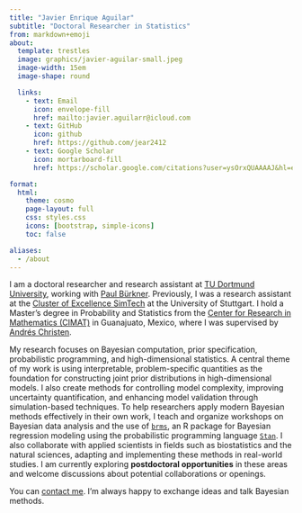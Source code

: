 ```yaml
---
title: "Javier Enrique Aguilar"
subtitle: "Doctoral Researcher in Statistics"
from: markdown+emoji
about:
  template: trestles
  image: graphics/javier-aguilar-small.jpeg
  image-width: 15em
  image-shape: round

  links:
    - text: Email
      icon: envelope-fill
      href: mailto:javier.aguilarr@icloud.com
    - text: GitHub
      icon: github
      href: https://github.com/jear2412
    - text: Google Scholar
      icon: mortarboard-fill
      href: https://scholar.google.com/citations?user=ysOrxQUAAAAJ&hl=en

format:
  html:
    theme: cosmo
    page-layout: full
    css: styles.css
    icons: [bootstrap, simple-icons]
    toc: false

aliases:
  - /about
---
```


::: {#about-heading}
I am a doctoral researcher and research assistant at [TU Dortmund University](https://compstat.statistik.tu-dortmund.de/en/), working with [Paul Bürkner](https://paul-buerkner.github.io). Previously, I was a research assistant at the [Cluster of Excellence SimTech](https://www.simtech.uni-stuttgart.de) at the University of Stuttgart. I hold a Master’s degree in Probability and Statistics from the [Center for Research in Mathematics (CIMAT)](https://ppe.cimat.mx) in Guanajuato, Mexico, where I was supervised by [Andrés Christen](https://www.cimat.mx/~jac/).

My research focuses on Bayesian computation, prior specification, probabilistic programming, and high-dimensional statistics. A central theme of my work is using interpretable, problem-specific quantities as the foundation for constructing joint prior distributions in high-dimensional models. I also create methods for controlling model complexity, improving uncertainty quantification, and enhancing model validation through simulation-based techniques. To help researchers apply modern Bayesian methods effectively in their own work, I teach and organize workshops on Bayesian data analysis and the use of [`brms`](https://paul-buerkner.github.io/brms/), an R package for Bayesian regression modeling using the probabilistic programming language [`Stan`](https://mc-stan.org/). I also collaborate with applied scientists in fields such as biostatistics and the natural sciences, adapting and implementing these methods in real-world studies. I am currently exploring **postdoctoral opportunities** in these areas and welcome discussions about potential collaborations or openings.

You can [contact me](mailto:javier.aguilarr@icloud.com). I’m always happy to exchange ideas and talk Bayesian methods.

<!-- I am a reviewer for journals such as the *Journal of the Royal Statistical Society*, *Statistics in Medicine*, and *Applied Statistics*, among others. -->

:::
